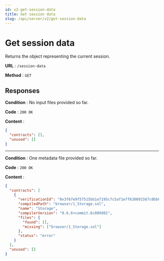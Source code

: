 ```yaml
---
id: v2-get-session-data
title: Get session data
slug: /api/server/v2/get-session-data
---
```


# Get session data

Returns the object representing the current session.

<V2Note/>

**URL** : `/session-data`

**Method** : `GET`

## Responses

**Condition** : No input files provided so far.

**Code** : `200 OK`

**Content** :

```json
{
  "contracts": [],
  "unused": []
}
```

---
**Condition** : One metadata file provided so far.

**Code** : `200 OK`

**Content** :

```json
{
  "contracts": [
    {
      "verificationId": "0x3f67e9f57515bb1e7195c7c5af1eff630091567c0bb65ba3dece57a56da766fe",
      "compiledPath": "browser/1_Storage.sol",
      "name": "Storage",
      "compilerVersion": "0.6.6+commit.6c089d02",
      "files": {
        "found": [],
        "missing": ["browser/1_Storage.sol"]
      },
      "status": "error"
    }
  ],
  "unused": []
}
```
